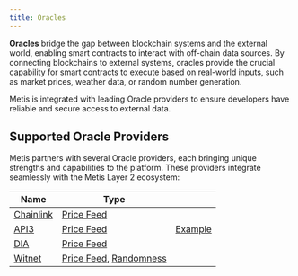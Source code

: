 ```yaml
---
title: Oracles
---
```


**Oracles** bridge the gap between blockchain systems and the external world, enabling smart contracts to interact with off-chain data sources. By connecting blockchains to external systems, oracles provide the crucial capability for smart contracts to execute based on real-world inputs, such as market prices, weather data, or random number generation.

Metis is integrated with leading Oracle providers to ensure developers have reliable and secure access to external data.

## Supported Oracle Providers

Metis partners with several Oracle providers, each bringing unique strengths and capabilities to the platform. These providers integrate seamlessly with the Metis Layer 2 ecosystem:

| Name                            | Type                                                                                                                                         |                                                                                                   |
| ------------------------------- | -------------------------------------------------------------------------------------------------------------------------------------------- | ------------------------------------------------------------------------------------------------- |
| [Chainlink](https://chain.link) | [Price Feed](https://docs.chain.link/data-feeds/price-feeds/addresses?network=metis)                                                         |
| [API3](https://api3.org)        | [Price Feed](https://market-catalog.api3.org/?chain=metis)                                                                                   | [Example](https://github.com/metis-edu/Community-contributions/tree/main/API3/api3-dapi-workshop) |
| [DIA](https://diadata.org)      | [Price Feed](https://docs.diadata.org/use-nexus-product/readme/token-price-feeds/access-the-oracle)                                          |
| [Witnet](https://witnet.io)     | [Price Feed](https://docs.witnet.io/smart-contracts/supported-chains), [Randomness](https://docs.witnet.io/smart-contracts/supported-chains) |
